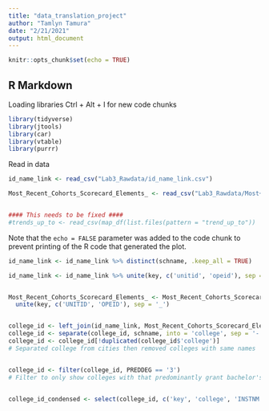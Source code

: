 ```yaml
---
title: "data_translation_project"
author: "Tamlyn Tamura"
date: "2/21/2021"
output: html_document
---
```


```r
knitr::opts_chunk$set(echo = TRUE)
```

## R Markdown
Loading libraries
Ctrl + Alt + I for new code chunks

```r
library(tidyverse)
library(jtools)
library(car)
library(vtable)
library(purrr)
```

Read in data

```r
id_name_link <- read_csv("Lab3_Rawdata/id_name_link.csv")

Most_Recent_Cohorts_Scorecard_Elements_ <- read_csv("Lab3_Rawdata/Most+Recent+Cohorts+(Scorecard+Elements).csv")


#### This needs to be fixed ####
#trends_up_to <- read_csv(map_df(list.files(pattern = "trend_up_to"))

```

Note that the `echo = FALSE` parameter was added to the code chunk to prevent printing of the R code that generated the plot.

```r
id_name_link <- id_name_link %>% distinct(schname, .keep_all = TRUE)

id_name_link <- id_name_link %>% unite(key, c('unitid', 'opeid'), sep = '_')


Most_Recent_Cohorts_Scorecard_Elements_ <- Most_Recent_Cohorts_Scorecard_Elements_ %>%
  unite(key, c('UNITID', 'OPEID'), sep = '_')


college_id <- left_join(id_name_link, Most_Recent_Cohorts_Scorecard_Elements_)
college_id <- separate(college_id, schname, into = 'college', sep = '-')
college_id <- college_id[!duplicated(college_id$'college')]
# Separated college from cities then removed colleges with same names


college_id <- filter(college_id, PREDDEG == '3')
# Filter to only show colleges with that predominantly grant bachelor's degrees


college_id_condensed <- select(college_id, c('key', 'college', 'INSTNM', 'STABBR', 'PREDDEG', 'md_earn_wne_p10-REPORTED-EARNINGS'))

```

